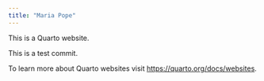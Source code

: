 ```yaml
---
title: "Maria Pope"
---
```


This is a Quarto website.

This is a test commit.

To learn more about Quarto websites visit <https://quarto.org/docs/websites>.

